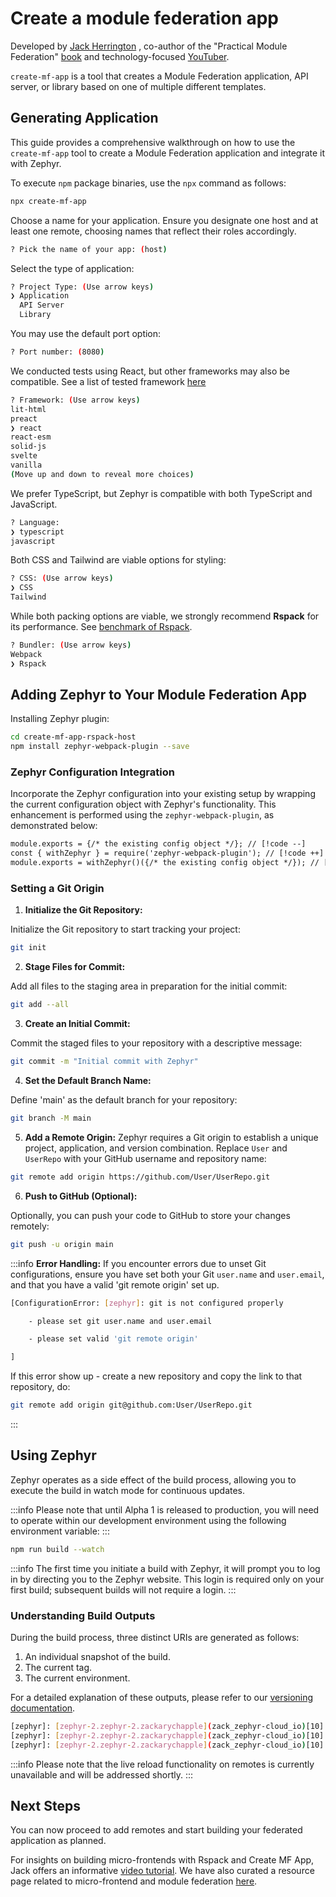 
# Create a module federation app
<SourceCode href="https://github.com/ZephyrCloudIO/zephyr-examples/blob/main/examples/create-mf-app-rspack" />


Developed by [Jack Herrington](https://twitter.com/jherr) , co-author of the "Practical Module Federation" [book](https://module-federation.myshopify.com/products/practical-module-federation) and technology-focused [YouTuber](https://www.youtube.com/@jherr).

`create-mf-app` is a tool that creates a Module Federation application, API server, or library based on one of multiple different templates.

## Generating Application

This guide provides a comprehensive walkthrough on how to use the `create-mf-app` tool to create a Module Federation application and integrate it with Zephyr. 

To execute `npm` package binaries, use the `npx` command as follows:

```bash filename="Terminal"
npx create-mf-app
```


Choose a name for your application. Ensure you designate one host and at least one remote, choosing names that reflect their roles accordingly.

```bash
? Pick the name of your app: (host)
```

Select the type of application:

```bash
? Project Type: (Use arrow keys)
❯ Application
  API Server
  Library
```

You may use the default port option:

```bash
? Port number: (8080)
```

We conducted tests using React, but other frameworks may also be compatible. See a list of tested framework [here](/guide/recipes#frameworks)

```bash
? Framework: (Use arrow keys)
lit-html
preact
❯ react
react-esm
solid-js
svelte
vanilla
(Move up and down to reveal more choices)
```

We prefer TypeScript, but Zephyr is compatible with both TypeScript and JavaScript.

```bash 
? Language:
❯ typescript
javascript
```
Both CSS and Tailwind are viable options for styling:

```bash 
? CSS: (Use arrow keys)
❯ CSS
Tailwind
```

While both packing options are viable, we strongly recommend **Rspack** for its performance. See [benchmark of Rspack](https://www.rspack.dev/).

```bash 
? Bundler: (Use arrow keys)
Webpack
❯ Rspack
```

## Adding Zephyr to Your Module Federation App

Installing Zephyr plugin:

```bash filename="Terminal"
cd create-mf-app-rspack-host
npm install zephyr-webpack-plugin --save
```

### Zephyr Configuration Integration

Incorporate the Zephyr configuration into your existing setup by wrapping the current configuration object with Zephyr's functionality. This enhancement is performed using the `zephyr-webpack-plugin`, as demonstrated below:

```diff filename="rspack.config.js"
module.exports = {/* the existing config object */}; // [!code --]
const { withZephyr } = require('zephyr-webpack-plugin'); // [!code ++]
module.exports = withZephyr()({/* the existing config object */}); // [!code ++]
```

### Setting a Git Origin

1. **Initialize the Git Repository:**

Initialize the Git repository to start tracking your project:

```bash filename="Terminal"
git init
```

2. **Stage Files for Commit:**

Add all files to the staging area in preparation for the initial commit:

```bash filename="Terminal"
git add --all
```

3. **Create an Initial Commit:**

Commit the staged files to your repository with a descriptive message:

```bash filename="Terminal"
git commit -m "Initial commit with Zephyr"
```

4. **Set the Default Branch Name:**

Define 'main' as the default branch for your repository:

```bash filename="Terminal"
git branch -M main
```

5. **Add a Remote Origin:**
Zephyr requires a Git origin to establish a unique project, application, and version combination. Replace `User` and `UserRepo` with your GitHub username and repository name:

```bash filename="Terminal"
git remote add origin https://github.com/User/UserRepo.git
```

6. **Push to GitHub (Optional):**

Optionally, you can push your code to GitHub to store your changes remotely:

```bash filename="Terminal"
git push -u origin main
```

:::info
**Error Handling:**
If you encounter errors due to unset Git configurations, ensure you have set both your Git `user.name` and `user.email`, and that you have a valid 'git remote origin' set up.
```bash 
[ConfigurationError: [zephyr]: git is not configured properly

    - please set git user.name and user.email

    - please set valid 'git remote origin'

]
```
If this error show up - create a new repository and copy the link to that repository, do: 
```bash filename="Terminal"
git remote add origin git@github.com:User/UserRepo.git
```
:::

## Using Zephyr

Zephyr operates as a side effect of the build process, allowing you to execute the build in watch mode for continuous updates.

:::info
Please note that until Alpha 1 is released to production, you will need to operate within our development environment using the following environment variable:
:::

```bash filename="Terminal"
npm run build --watch
```

:::info
The first time you initiate a build with Zephyr, it will prompt you to log in by directing you to the Zephyr website. This login is required only on your first build; subsequent builds will not require a login.
:::

### Understanding Build Outputs

During the build process, three distinct URIs are generated as follows:

1. An individual snapshot of the build.
2. The current tag.
3. The current environment.

For a detailed explanation of these outputs, please refer to our [versioning documentation](/guide/concepts/versioning).

```bash filename="terminal"
[zephyr]: [zephyr-2.zephyr-2.zackarychapple](zack_zephyr-cloud_io)[10]: deploying to https://zack_zephyr-cloud_io_10-zephyr-2-zephyr-2-zackarychapple-ze.valorkin.dev
[zephyr]: [zephyr-2.zephyr-2.zackarychapple](zack_zephyr-cloud_io)[10]: deploying to https://zephyr-2-zephyr-2-zackarychapple-ze.valorkin.dev
[zephyr]: [zephyr-2.zephyr-2.zackarychapple](zack_zephyr-cloud_io)[10]: deploying to https://t_main_zack_zephyr-cloud_io-zephyr-2-zephyr-2-zackary-5c1b61-ze.valorkin.dev
```

:::info
Please note that the live reload functionality on remotes is currently unavailable and will be addressed shortly.
:::

## Next Steps

You can now proceed to add remotes and start building your federated application as planned.

For insights on building micro-frontends with Rspack and Create MF App, Jack offers an informative [video tutorial](https://www.youtube.com/watch?v=32_EikGKESk). We have also curated a resource page related to micro-frontend and module federation [here](/guide/resources).
